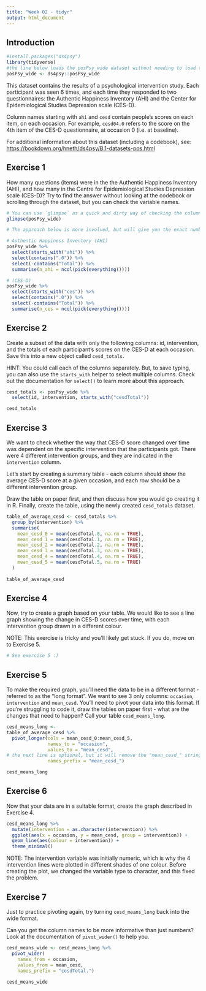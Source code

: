 ```yaml
---
title: "Week 02 - tidyr"
output: html_document
---
```


## Introduction

```r
#install.packages("ds4psy")
library(tidyverse)
#the line below loads the posPsy_wide dataset without needing to load the entire ds4psy package
posPsy_wide <- ds4psy::posPsy_wide 
```

This dataset contains the results of a psychological intervention study. Each participant was seen 6 times, and each time they responded to two questionnaires: the Authentic Happiness Inventory (AHI) and the Center for Epidemiological Studies Depression scale (CES-D).

Column names starting with `ahi` and `cesd` contain people's scores on each item, on each occasion. For example, `cesd04.0` refers to the score on the 4th item of the CES-D questionnaire, at occasion 0 (i.e. at baseline).

For additional information about this dataset (including a codebook), see: <https://bookdown.org/hneth/ds4psy/B.1-datasets-pos.html>

## Exercise 1

How many questions (items) were in the the Authentic Happiness Inventory (AHI), and how many in the Centre for Epidemiological Studies Depression scale (CES-D)? Try to find the answer without looking at the codebook or scrolling through the dataset, but you can check the variable names.

```r
# You can use `glimpse` as a quick and dirty way of checking the column names:
glimpse(posPsy_wide)

# The approach below is more involved, but will give you the exact number of items in a tidy format:

# Authentic Happiness Inventory (AHI)
posPsy_wide %>%
  select(starts_with("ahi")) %>%
  select(contains(".0")) %>%
  select(-contains("Total")) %>%
  summarise(n_ahi = ncol(pick(everything())))

# (CES-D)
posPsy_wide %>%
  select(starts_with("ces")) %>%
  select(contains(".0")) %>%
  select(-contains("Total")) %>%
  summarise(n_ces = ncol(pick(everything())))
```

## Exercise 2

Create a subset of the data with only the following columns: id, intervention, and the totals of each participant's scores on the CES-D at each occasion. Save this into a new object called `cesd_totals`.

HINT: You could call each of the columns separately. But, to save typing, you can also use the `starts_with` helper to select multiple columns. Check out the documentation for `select()` to learn more about this approach.

```r
cesd_totals <- posPsy_wide %>% 
  select(id, intervention, starts_with("cesdTotal"))

cesd_totals
```

## Exercise 3

We want to check whether the way that CES-D score changed over time was dependent on the specific intervention that the participants got. There were 4 different intervention groups, and they are indicated in the `intervention` column.

Let's start by creating a summary table - each column should show the average CES-D score at a given occasion, and each row should be a different intervention group.

Draw the table on paper first, and then discuss how you would go creating it in R. Finally, create the table, using the newly created `cesd_totals` dataset.

```r
table_of_average_cesd <- cesd_totals %>%  
  group_by(intervention) %>%  
  summarise(
    mean_cesd_0 = mean(cesdTotal.0, na.rm = TRUE),
    mean_cesd_1 = mean(cesdTotal.1, na.rm = TRUE),
    mean_cesd_2 = mean(cesdTotal.2, na.rm = TRUE),
    mean_cesd_3 = mean(cesdTotal.3, na.rm = TRUE),
    mean_cesd_4 = mean(cesdTotal.4, na.rm = TRUE),
    mean_cesd_5 = mean(cesdTotal.5, na.rm = TRUE)
  )
  
table_of_average_cesd
```

## Exercise 4

Now, try to create a graph based on your table. We would like to see a line graph showing the change in CES-D scores over time, with each intervention group drawn in a different colour.

NOTE: This exercise is tricky and you'll likely get stuck. If you do, move on to Exercise 5.

```r

# See exercise 5 :)
```

## Exercise 5

To make the required graph, you'll need the data to be in a different format - referred to as the "long format". We want to see 3 only columns: `occasion`, `intervention` and `mean_cesd`. You'll need to pivot your data into this format. If you're struggling to code it, draw the tables on paper first - what are the changes that need to happen? Call your table `cesd_means_long`.

```r
cesd_means_long <- 
table_of_average_cesd %>%  
  pivot_longer(cols = mean_cesd_0:mean_cesd_5,
               names_to = "occasion",
               values_to = "mean_cesd",
# the next line is optional, but it will remove the "mean_cesd_" string and leave you with just the number associated with the occasion
               names_prefix = "mean_cesd_") 

cesd_means_long

```

## Exercise 6

Now that your data are in a suitable format, create the graph described in Exercise 4.

```r
cesd_means_long %>%  
  mutate(intervention = as.character(intervention)) %>% 
  ggplot(aes(x = occasion, y = mean_cesd, group = intervention)) +
  geom_line(aes(colour = intervention)) +
  theme_minimal()
```

NOTE: The intervention variable was initially numeric, which is why the 4 intervention lines were plotted in different shades of one colour. Before creating the plot, we changed the variable type to character, and this fixed the problem.

## Exercise 7

Just to practice pivoting again, try turning `cesd_means_long` back into the wide format.

Can you get the column names to be more informative than just numbers? Look at the documentation of `pivot_wider()` to help you.

```r
cesd_means_wide <- cesd_means_long %>%  
  pivot_wider(
    names_from = occasion,
    values_from = mean_cesd,
    names_prefix = "cesdTotal.")
  
cesd_means_wide
```

